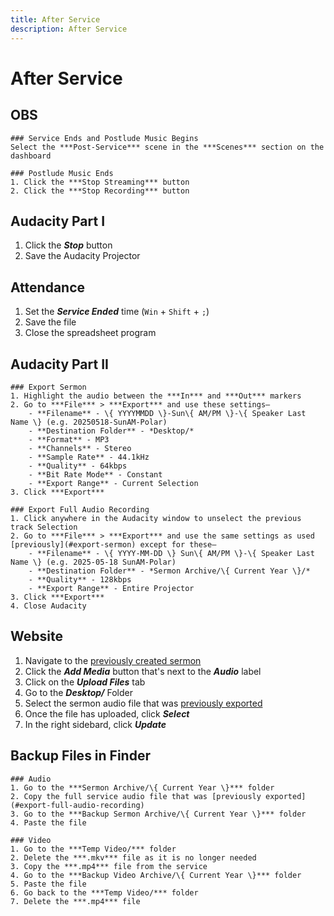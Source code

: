 ```yaml
---
title: After Service
description: After Service
---
```



# After Service

## OBS

<Steps>

    ### Service Ends and Postlude Music Begins
    Select the ***Post-Service*** scene in the ***Scenes*** section on the dashboard

    ### Postlude Music Ends
    1. Click the ***Stop Streaming*** button
    2. Click the ***Stop Recording*** button

</Steps>

## Audacity Part I

1. Click the ***Stop*** button
2. Save the Audacity Projector

## Attendance

1. Set the ***Service Ended*** time (`Win` + `Shift` + `;`)
2. Save the file
3. Close the spreadsheet program

## Audacity Part II

<Steps>

    ### Export Sermon
    1. Highlight the audio between the ***In*** and ***Out*** markers
    2. Go to ***File*** > ***Export*** and use these settings—
        - **Filename** - \{ YYYYMMDD \}-Sun\{ AM/PM \}-\{ Speaker Last Name \} (e.g. 20250518-SunAM-Polar)
        - **Destination Folder** - *Desktop/*
        - **Format** - MP3
        - **Channels** - Stereo
        - **Sample Rate** - 44.1kHz
        - **Quality** - 64kbps
        - **Bit Rate Mode** - Constant
        - **Export Range** - Current Selection
    3. Click ***Export***

    ### Export Full Audio Recording
    1. Click anywhere in the Audacity window to unselect the previous track Selection
    2. Go to ***File*** > ***Export*** and use the same settings as used [previously](#export-sermon) except for these—
        - **Filename** - \{ YYYY-MM-DD \} Sun\{ AM/PM \}-\{ Speaker Last Name \} (e.g. 2025-05-18 SunAM-Polar)
        - **Destination Folder** - *Sermon Archive/\{ Current Year \}/*
        - **Quality** - 128kbps
        - **Export Range** - Entire Projector
    3. Click ***Export***
    4. Close Audacity

</Steps>

## Website

1. Navigate to the [previously created sermon](/soundbooth_checklist/computer_preparation#add-sermon-page)
2. Click the ***Add Media*** button that's next to the ***Audio*** label
3. Click on the ***Upload Files*** tab
4. Go to the ***Desktop/*** Folder
5. Select the sermon audio file that was [previously exported](#export-sermon)
6. Once the file has uploaded, click ***Select***
7. In the right sidebard, click ***Update***

## Backup Files in Finder

<Steps>

    ### Audio
    1. Go to the ***Sermon Archive/\{ Current Year \}*** folder
    2. Copy the full service audio file that was [previously exported](#export-full-audio-recording)
    3. Go to the ***Backup Sermon Archive/\{ Current Year \}*** folder
    4. Paste the file

    ### Video
    1. Go to the ***Temp Video/*** folder
    2. Delete the ***.mkv*** file as it is no longer needed
    3. Copy the ***.mp4*** file from the service
    4. Go to the ***Backup Video Archive/\{ Current Year \}*** folder
    5. Paste the file
    6. Go back to the ***Temp Video/*** folder
    7. Delete the ***.mp4*** file

</Steps>